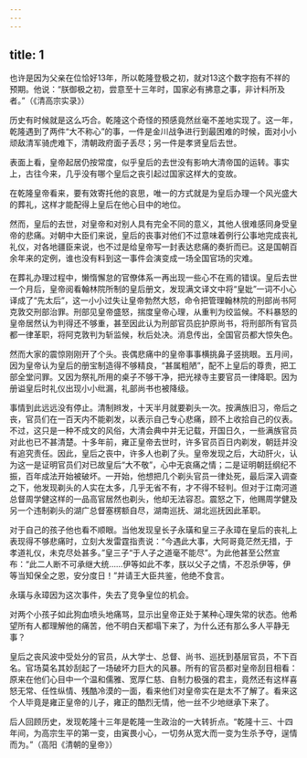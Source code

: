 ```yaml
---
---
---
```

title: 1
---



也许是因为父亲在位恰好13年，所以乾隆登极之初，就对13这个数字抱有不祥的预期。他说：“朕御极之初，尝意至十三年时，国家必有拂意之事，非计料所及者。”（《清高宗实录》）

历史有时候就是这么巧合。乾隆这个奇怪的预感竟然丝毫不差地实现了。这一年，乾隆遇到了两件“大不称心”的事，一件是金川战争进行到最困难的时候，面对小小顽敌清军骑虎难下，清朝政府面子丢尽；另一件是孝贤皇后去世。

表面上看，皇帝起居仍按常度，似乎皇后的去世没有影响大清帝国的运转。事实上，古往今来，几乎没有哪个皇后之丧引起过国家这样大的变故。

在乾隆皇帝看来，要有效寄托他的哀思，唯一的方式就是为皇后办理一个风光盛大的葬礼，这样才能配得上皇后在他心目中的地位。

然而，皇后的去世，对皇帝和对别人具有完全不同的意义，其他人很难感同身受皇帝的悲痛。对朝中大臣们来说，皇后的丧事对他们不过意味着例行公事地完成丧礼礼仪，对各地疆臣来说，也不过是给皇帝写一封表达悲痛的奏折而已。这是国朝百余年来的定例，谁也没有料到这一事件会演变成一场全国官场的灾难。

在葬礼办理过程中，懒惰懈怠的官僚体系一再出现一些心不在焉的错误。皇后去世一个月后，皇帝阅看翰林院所制的皇后册文，发现满文译文中将“皇妣”一词不小心译成了“先太后”，这一小小过失让皇帝勃然大怒，命令把管理翰林院的刑部尚书阿克敦交刑部治罪。刑部见皇帝盛怒，揣度皇帝心理，从重判为绞监候。不料暴怒的皇帝居然认为判得还不够重，甚至因此认为刑部官员庇护原尚书，将刑部所有官员都一律革职，将阿克敦判为斩监候，秋后处决。消息传出，全国官员都大惊失色。

然而大家的震惊刚刚开了个头。丧偶悲痛中的皇帝事事横挑鼻子竖挑眼。五月间，因为皇帝认为皇后的册宝制造得不够精良，“甚属粗陋”，配不上皇后的尊贵，把工部全堂问罪。又因为祭礼所用的桌子不够干净，把光禄寺主要官员一律降职。因为册谥皇后时礼仪出现小小纰漏，礼部尚书也被降级。

事情到此远远没有停止。清制辫发，十天半月就要剃头一次。按满族旧习，帝后之丧，官员们在一百天内不能剃发，以表示自己专心悲痛，顾不上收拾自己的仪表。不过，这只是一种不成文的风俗，大清会典中并无记载，开国日久，一些满族官员对此也已不甚清楚。十多年前，雍正皇帝去世时，许多官员百日内剃发，朝廷并没有追究责任。因此，皇后之丧中，许多人也剃了头。皇帝发现之后，大动肝火，认为这一是证明官员们对已故皇后“大不敬”，心中无哀痛之情；二是证明朝廷纲纪不振，百年成法开始被破坏。一开始，他想把几个剃头官员一律处死，最后深入调查之下，他发现剃头的人实在太多，几乎无省不有，才不得不轻判。但对于江南河道总督周学健这样的一品高官居然也剃头，他却无法容忍。震怒之下，他赐周学健及另一个违制剃头的湖广总督塞楞额自尽，湖南巡抚、湖北巡抚因此革职。

对于自己的孩子他也看不顺眼。当他发现皇长子永璜和皇三子永璋在皇后的丧礼上表现得不够悲痛时，立刻大发雷霆指责说：“今遇此大事，大阿哥竟茫然无措，于孝道礼仪，未克尽处甚多。”皇三子“于人子之道毫不能尽”。为此他甚至公然宣布：“此二人断不可承继大统……伊等如此不孝，朕以父子之情，不忍杀伊等，伊等当知保全之恩，安分度日！”并请王大臣共鉴，他绝不食言。

永璜与永璋因为这次事件，失去了竞争皇位的机会。

对两个小孩子如此狗血喷头地痛骂，显示出皇帝正处于某种心理失常的状态。他希望所有人都理解他的痛苦，他不明白天都塌下来了，为什么还有那么多人平静无事？

皇后之丧风波中受处分的官员，从大学士、总督、尚书、巡抚到基层官员，不下百名。官场莫名其妙刮起了一场破坏力巨大的风暴。所有的官员都对皇帝刮目相看：原来在他们心目中一个温和儒雅、宽厚仁慈、自制力极强的君主，竟然还有这样喜怒无常、任性纵情、残酷冷漠的一面，看来他们对皇帝实在是太不了解了。看来这个人毕竟是雍正皇帝的儿子，雍正的酷烈无情，他一丝不少地继承下来了。

后人回顾历史，发现乾隆十三年是乾隆一生政治的一大转折点。“乾隆十三、十四年间，为高宗生平的第一变，由寅畏小心，一切务从宽大而一变为生杀予夺，逞情而为。”（高阳《清朝的皇帝》）